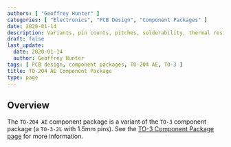 ```yaml
---
authors: [ "Geoffrey Hunter" ]
categories: [ "Electronics", "PCB Design", "Component Packages" ]
date: 2020-01-14
description: Variants, pin counts, pitches, solderability, thermal resistances, dimensions, land patterns, 3D models and more info for the TO-204 AE component package.
draft: false
last_update:
  date: 2020-01-14
  author: Geoffrey Hunter
tags: [ PCB design, component packages, TO-204 AE, TO-3 ]
title: TO-204 AE Component Package
type: page
---
```



## Overview

The `TO-204 AE` component package is a variant of the `TO-3` component package (a `TO-3-2L` with 1.5mm pins). See the [TO-3 Component Package page](../to-3-component-package) for more information.
